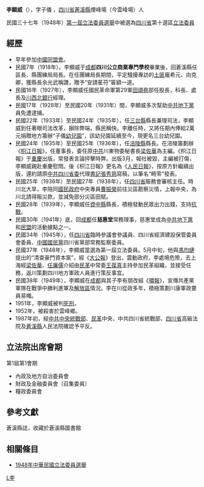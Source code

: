 '''李顯威'''（{{bd|1895年||1952年}}），字子儀 ，[[四川省|四川省]][[蒼溪縣|蒼溪縣]]煙峰場（今雲峰場）人

民國三十七年（1948年）[[第一屆立法委員選舉|第一屆立法委員選舉]]中被選為[[四川省|四川省]]第十選區[[立法委員|立法委員]]


== 經歷 ==

*早年參加[[中國同盟會|中國同盟會]]。
*民國7年（1918年）。李顯威于[[成都|成都]]'''四川公立商業專門學校'''畢業後，回蒼溪縣任區長、縣團練局局長。在任團練局長期間，平定騷擾專訪的[[土匪|土匪]]龐希元、向克卿，獲縣長余光武稱讚，贈予“安請萑苻”匾額一道。
*民國16年（1927年），李顯威任國民革命軍第29軍[[田頌堯|田頌堯]]部任股長，科長、處長及[[川西北銀行|川西北銀行]]經理。
*民國17年（1928年）至民國20年（1931年）間，李顯威多次幫助[[中共|中共]][[地下黨|地下黨]]員免遭逮捕。
*民國22年（1933年）至民國24年（1935年），任[[三台縣|三台縣]]縣長兼理司法，李顯威到任著眼司法改革，摒除弊端，縣民稱快。李離任時，又將任期內俸給2萬元捐贈地方籌辦“子儀[[幼兒園|幼兒園]]”，該幼兒園延續至今，現更名三台幼兒園。
*民國24年（1935年）至民國25年（1936年），任[[涪陵縣|涪陵縣]]縣長。在涪陵籌劃辦《[[枳江日報|枳江日報]]》，任董事長，委任原[[中共|中共]]川東物委秘書長[[梁佐華|梁佐華]]為主編。《枳江日報》于[[重慶|重慶]]出版，常發表言論抨擊時弊。出版3月，報社被毀，主編被打傷，李顯威親赴重慶慰問。後《枳江日報》更名為《[[人民日報|人民日報]]》，按原方針繼續出版，還約請原[[中共|中共]][[四川|四川]][[省委員會|省委]]代理[[書記|書記]][[張秀熟|張秀熟]]寫稿，以筆名“畸零”發表。
*民國25年（1936年）至民國27年（1938年），任[[四川省|四川省]]賑務會審核主任。時川北大旱，李陪同[[國民政府|國民政府]]中央專員[[曹振榮|曹振榮]]前往災區勘察災情，上報中央，為川北請得賑災款，並減免部分災區田賦。
*民國28年（1939年），李顯威任[[資中縣|資中縣]]縣長，積極發動民眾出力出錢，支持[[抗戰|抗戰]]。
*民國30年（1941年）底，回[[成都|成都]]任'''慈惠堂'''常務理事，慈惠堂成為[[中共|中共]][[地下黨|地下黨]]和[[民盟|民盟]]的活動據點之一。
*民國34年（1945年），任[[四川省|四川省]]臨時參議會參議員、四川省經濟建設保管委員會委員、[[中國國民黨|中國國民黨]]四川省黨部常務監察委員。
*民國37年（1948年），李顯威當選為第一屆立法委員。5月中旬，他與[[馮均璉|馮均璉]]提出的“清查豪門資本案”，經《[[大公報|大公報]]》登出，震動政府，李處境危險，去上海經[[梁佐華|梁佐華]]、[[任廉儒|任廉儒]]介紹由[[民革|民革]]中常委[[王葆真|王葆真]]主持參加民革組織，並接受任務，返川策劃四川地方軍政人員進行策反事宜。
*民國38年（1949年），李顯威在[[成都|成都]]與其子李有朋改組《[[嘯報|嘯報]]》，宣傳共產黨軍隊在戰爭中勝利進軍及[[解放區|解放區]]情況。李在川從政多年，積極策劃川康軍政要員易幟。
*1951年，李顯威被判[[死刑|死刑]]，
*1952年，被殺害於雲峰鄉。
*1987年初，經[[中共中央統戰部|中共中央統戰部]]、[[民革|民革]]中央、中共四川省統戰部、[[四川省|四川省]]高級法院及[[蒼溪縣|蒼溪縣]]人民法院確認予平反。

==立法院出席會期==
第1屆第1會期
*內政及地方自治委員會
*財政及金融委員會（召集委員）
*糧政委員會

==參考文獻==
蒼溪縣誌，收藏於蒼溪縣圖書館

==相關條目==
*[[1948年中華民國立法委員選舉|1948年中華民國立法委員選舉]]
{{第1屆中華民國立法委員四川省名單}}
[[Category:第一屆立法院正選立法委員|L李]]